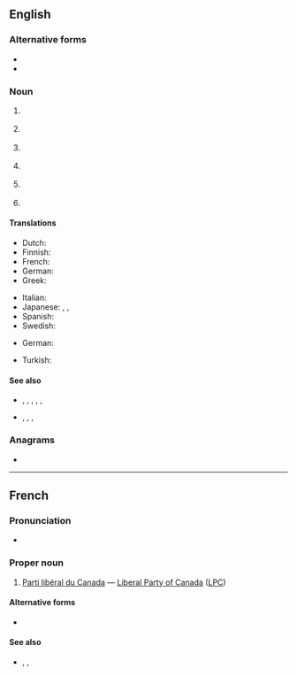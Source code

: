 {{also|plc}}
==English==
{{wikipedia}}

===Alternative forms===
* {{alter|en|plc||public limited company, programmable logic controller}}
* {{alter|en|Plc|p.l.c.||public limited company}}

===Noun===
{{en-noun|~}}

# {{lb|en|countable|business}} {{initialism of|en|public limited company}}
# {{lb|en|communications}} {{initialism of|en|power line communication}}
# {{lb|en|countable|electronics}} {{initialism of|en|programmable logic controller}}
# {{lb|en|uncountable|telecommunications}} {{initialism of|en|[[packet]] [[loss]] [[concealment]]}}
# {{lb|en|countable|biochemistry}} {{initialism of|en|phospholipase C}}
# {{lb|en|countable|China}} {{initialism of|en|[[prefecture-level city]]}}

====Translations====
{{trans-top|Abbreviation for public limited company}}
* Dutch: {{t|nl|N.V.}}
* Finnish: {{t+|fi|oyj}}
* French: {{t+|fr|SA}}
* German: {{t+|de|AG}}
* Greek: {{t+|el|ΑΕ}}
{{trans-mid}}
* Italian: {{t|it|SpA}}
* Japanese: {{t|ja|K.K.}}, {{t+|ja|株式会社|tr=kabushikigaisha}}, {{qualifier|literally}}{{t|ja|上場株式会社|tr=jōjōkabushikigaisha}}
* Spanish: {{t+|es|S.A.}}
* Swedish: {{t+|sv|AB}}
{{trans-bottom}}

{{trans-top|Abbreviation for a programmable logic controller}}
* German: {{t+|de|SPS|f}}
{{trans-mid}}
* Turkish: {{t+|tr|PLC}}
{{trans-bottom}}

====See also====
* {{sense|business}} {{l|en|Co.}}, {{l|en|Corp.}}, {{l|en|Inc.}}, {{l|en|LLC}}, {{l|en|Ltd.}}, {{l|en|plc}}
* {{sense|electronics}} {{l|en|FPGA}}, {{l|en|PAL}}, {{l|en|PIC}}, {{l|en|PLA}}

===Anagrams===
* {{anagrams|en|a=clp|CLP|Cpl|Cpl.|LPC|PCL|PCl.|cpl}}

----

==French==

===Pronunciation===
* {{fr-IPA|pé-el-cé}}

===Proper noun===
{{fr-proper noun|head=[[parti|Parti]] [[libéral]] [[du]] [[Canada]]|g=m}}

# {{lb|fr|initialism}} {{lb|fr|Canadian politics}} [[Parti libéral du Canada]] &mdash; [[Liberal Party of Canada]] ([[LPC]])

====Alternative forms====
* {{alt|fr|P.L.C.|P. L. C.}}

====See also====
* {{l|fr|BQ}}, {{l|fr|NPD}}, {{l|fr|PCC}}